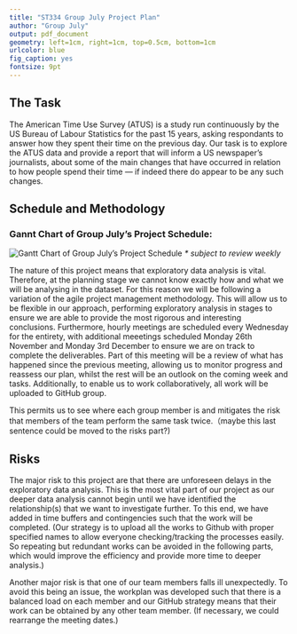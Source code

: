 ```yaml
---
title: "ST334 Group July Project Plan"
author: "Group July"
output: pdf_document
geometry: left=1cm, right=1cm, top=0.5cm, bottom=1cm
urlcolor: blue
fig_caption: yes
fontsize: 9pt
---
```


## The Task

The American Time Use Survey (ATUS) is a study run continuously by the US Bureau of Labour Statistics for the past 15 years, asking respondants to answer how they spent their time on the previous day. Our task is to explore the ATUS data and provide a report that will inform a US newspaper’s journalists, about some of the main changes that have occurred in relation to how people spend their time — if indeed there do appear to be any such changes.

## Schedule and Methodology

### Gannt Chart of Group July's Project Schedule:
![Gantt Chart of Group July's Project Schedule](gantt.png)
*\*  subject to review weekly*  

The nature of this project means that exploratory data analysis is vital. Therefore, at the planning stage we cannot know exactly how and what we will be analysing in the dataset. For this reason we will be following a variation of the agile project management methodology. This will allow us to be flexible in our approach, performing exploratory analysis in stages to ensure we are able to provide the most rigorous and interesting conclusions. Furthermore, hourly meetings are scheduled every Wednesday for the entirety, with additional meeetings scheduled Monday 26th November and Monday 3rd December to ensure we are on track to complete the deliverables. Part of this meeting will be a review of what has happened since the previous meeting, allowing us to monitor progress and reassess our plan, whilst the rest will be an outlook on the coming week and tasks. Additionally, to enable us to work collaboratively, all work will be uploaded to GitHub group. 

This permits us to see where each group member is and mitigates the risk that members of the team perform the same task twice.（maybe this last sentence could be moved to the risks part?)

## Risks

The major risk to this project are that there are unforeseen delays in the exploratory data analysis. This is the most vital part of our project as our deeper data analysis cannot begin until we have identified the relationship(s) that we want to investigate further. To this end, we have added in time buffers and contingencies such that the work will be completed. (Our strategy is to upload all the works to Github with proper specified names to allow everyone checking/tracking the processes easily. So repeating but redundant works can be avoided in the following parts, which would improve the efficiency and provide more time to deeper analysis.)

Another major risk is that one of our team members falls ill unexpectedly. To avoid this being an issue, the workplan was developed such that there is a balanced load on each member and our GitHub strategy means that their work can be obtained by any other team member. (If necessary, we could rearrange the meeting dates.)

